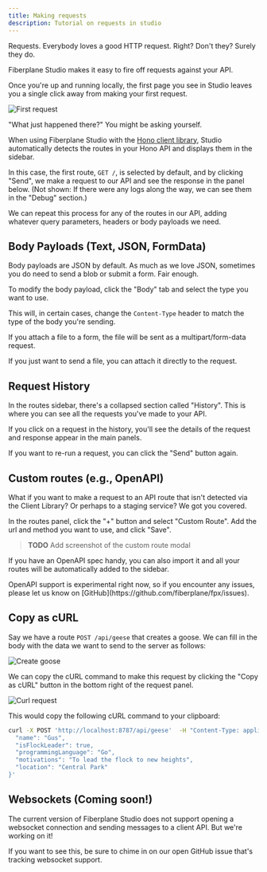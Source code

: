 ```yaml
---
title: Making requests
description: Tutorial on requests in studio
---
```




Requests. Everybody loves a good HTTP request. Right? Don't they? Surely they do.

Fiberplane Studio makes it easy to fire off requests against your API.

Once you're up and running locally, the first page you see in Studio leaves you a single click away from making your first request.

<Image src={FirstRequest} alt="First request" />

"What just happened there?" You might be asking yourself.

When using Fiberplane Studio with the [Hono client library](/docs/components/client-library/), Studio automatically detects the routes in your Hono API and displays them in the sidebar.

In this case, the first route, `GET /`, is selected by default, and by clicking "Send", we make a request to our API and see the response in the panel below.
(Not shown: If there were any logs along the way, we can see them in the "Debug" section.)

We can repeat this process for any of the routes in our API, adding whatever query parameters, headers or body payloads we need.

## Body Payloads (Text, JSON, FormData)

Body payloads are JSON by default. As much as we love JSON, sometimes you do need to send a blob or submit a form. Fair enough.

To modify the body payload, click the "Body" tab and select the type you want to use.

This will, in certain cases, change the `Content-Type` header to match the type of the body you're sending.

If you attach a file to a form, the file will be sent as a multipart/form-data request.

If you just want to send a file, you can attach it directly to the request.

## Request History

In the routes sidebar, there's a collapsed section called "History". This is where you can see all the requests you've made to your API.

If you click on a request in the history, you'll see the details of the request and response appear in the main panels.

If you want to re-run a request, you can click the "Send" button again.

## Custom routes (e.g., OpenAPI)

What if you want to make a request to an API route that isn't detected via the Client Library? Or perhaps to a staging service? We got you covered.

In the routes panel, click the "+" button and select "Custom Route". Add the url and method you want to use, and click "Save".

> **TODO** Add screenshot of the custom route modal

If you have an OpenAPI spec handy, you can also import it and all your routes will be automatically added to the sidebar.

<Aside>
OpenAPI support is experimental right now, so if you encounter any issues, please let us know on [GitHub](https://github.com/fiberplane/fpx/issues).
</Aside>


## Copy as cURL

Say we have a route `POST /api/geese` that creates a goose. We can fill in the body with the data we want to send to the server as follows:

<Image src={CreateGoose} alt="Create goose" />

We can copy the cURL command to make this request by clicking the "Copy as cURL" button in the bottom right of the request panel.

<Image src={CurlRequest} alt="Curl request" />

This would copy the following cURL command to your clipboard:

```sh
curl -X POST 'http://localhost:8787/api/geese'  -H "Content-Type: application/json" -d '{
  "name": "Gus",
  "isFlockLeader": true,
  "programmingLanguage": "Go",
  "motivations": "To lead the flock to new heights",
  "location": "Central Park"
}'
```

## Websockets (Coming soon!)

The current version of Fiberplane Studio does not support opening a websocket connection and sending messages to a client API. But we're working on it!

If you want to see this, be sure to chime in on our open GitHub issue that's tracking websocket support.

<LinkCard
  title="Follow along on GitHub"
  description="We're always looking for feedback and contributions. If you have any ideas or suggestions for Websocket support, please let us know on GitHub."
  href="https://github.com/fiberplane/fpx/issues/181"
  icon="external"
/>